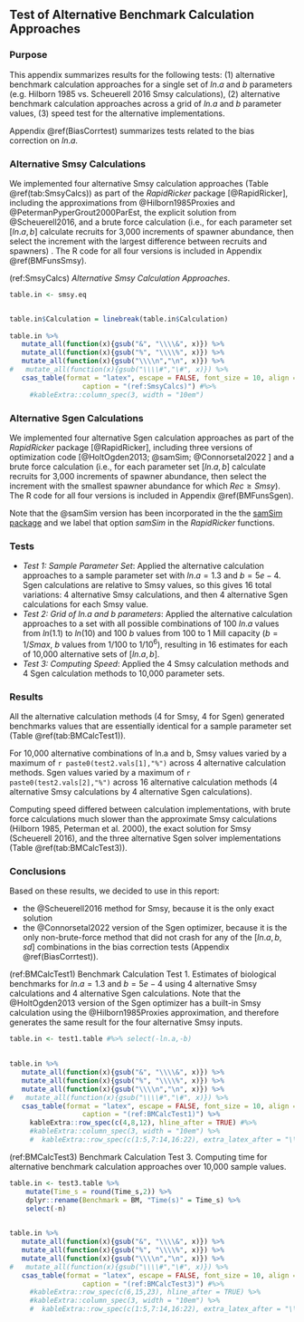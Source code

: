 \clearpage
## Test of Alternative Benchmark Calculation Approaches {#BMCalcTest}


### Purpose



This appendix summarizes results for the following tests: (1) alternative benchmark calculation approaches for a single set of $ln.a$ and $b$ parameters (e.g. Hilborn 1985 vs. Scheuerell 2016 Smsy calculations), (2) alternative benchmark calculation approaches across a grid of *ln.a* and *b* parameter values, (3) speed test for the alternative implementations.

Appendix \@ref(BiasCorrtest) summarizes tests related to the bias correction on $ln.a$.


### Alternative Smsy Calculations

We implemented four alternative Smsy calculation approaches (Table \@ref(tab:SmsyCalcs)) as part of the *RapidRicker* package [@RapidRicker], including the approximations from @Hilborn1985Proxies and @PetermanPyperGrout2000ParEst, the explicit solution from @Scheuerell2016, and a brute force calculation (i.e., for each parameter set $[ln.a,b]$ calculate recruits for 3,000 increments of spawner abundance, then select the increment with the largest difference between recruits and spawners)  . The R code for all four versions is included in Appendix \@ref(BMFunsSmsy).


(ref:SmsyCalcs) *Alternative Smsy Calculation Approaches*.

```r


table.in <- smsy.eq


table.in$Calculation = linebreak(table.in$Calculation)
   
table.in %>% 
   mutate_all(function(x){gsub("&", "\\\\&", x)}) %>% 
   mutate_all(function(x){gsub("%", "\\\\%", x)}) %>%
   mutate_all(function(x){gsub("\\\\n","\n", x)}) %>%
#   mutate_all(function(x){gsub("\\\\#","\#", x)}) %>%
   csas_table(format = "latex", escape = FALSE, font_size = 10, align = c("l","l"),
                  caption = "(ref:SmsyCalcs)") #%>%
     #kableExtra::column_spec(3, width = "10em") 


```

### Alternative Sgen Calculations


We implemented four alternative Sgen calculation approaches as part of the *RapidRicker* package [@RapidRicker], including three versions of  optimization code [@HoltOgden2013; @samSim; @Connorsetal2022 ] and a brute force calculation (i.e., for each parameter set $[ln.a,b]$ calculate recruits for 3,000 increments of spawner abundance, then select the increment with the smallest spawner abundance for which $Rec \geq Smsy$). The R code for all four versions is included in Appendix \@ref(BMFunsSgen).

Note that the @samSim version has been incorporated in the the [samSim package](https://github.com/Pacific-salmon-assess/samSim) and we label that option *samSim* in the *RapidRicker* functions. 



\clearpage
### Tests


* *Test 1: Sample Parameter Set*: Applied the alternative calculation approaches to a sample parameter set with $ln.a = 1.3$ and $b = 5e-4$. Sgen calculations are relative to Smsy values, so this gives 16 total variations: 4 alternative Smsy calculations, and then 4 alternative Sgen calculations for each Smsy value.
* *Test 2: Grid of ln.a and b parameters*: Applied the alternative calculation approaches to a set with all possible combinations of 100 $ln.a$ values from $ln(1.1)$ to $ln(10)$ and 100 $b$ values from 100 to 1 Mill capacity ($b = 1/Smax$, $b$ values from $1/100$ to $1/10^6$), resulting in 16 estimates for each of 10,000 alternative sets of $[ln.a, b]$.  
* *Test 3: Computing Speed*: Applied the 4 Smsy calculation methods and 4 Sgen calculation methods to 10,000 parameter sets. 


### Results


All the alternative calculation methods (4 for Smsy, 4 for Sgen) generated benchmarks values that are essentially identical for a sample parameter set (Table \@ref(tab:BMCalcTest1)).

For 10,000 alternative combinations of ln.a and b, Smsy values varied by a maximum of `r paste0(test2.vals[1],"%")` across 4 alternative calculation methods. Sgen values varied by a maximum of `r paste0(test2.vals[2],"%")` across 16 alternative calculation methods (4 alternative Smsy calculations by 4 alternative Sgen calculations).

Computing speed differed between calculation implementations, with brute force calculations much slower than the approximate Smsy calculations (Hilborn 1985, Peterman et al. 2000), the exact solution for Smsy (Scheuerell 2016), and the three alternative Sgen solver implementations (Table \@ref(tab:BMCalcTest3)). 


### Conclusions

Based on these results, we decided to use in this report:

* the @Scheuerell2016 method for Smsy, because it is the only exact solution
* the @Connorsetal2022 version of the Sgen optimizer, because it is the only non-brute-force method that did not crash for any of the $[ln.a, b, sd]$ combinations in the bias correction tests (Appendix \@ref(BiasCorrtest)).



\clearpage


(ref:BMCalcTest1) Benchmark Calculation Test 1. Estimates of biological benchmarks for $ln.a = 1.3$ and $b = 5e-4$ using 4 alternative Smsy calculations and 4 alternative Sgen calculations. Note that the @HoltOgden2013 version of the Sgen optimizer has a built-in Smsy calculation using the @Hilborn1985Proxies approximation, and therefore generates the same result for the four alternative Smsy inputs.

```r


table.in <- test1.table #%>% select(-ln.a,-b)

   
table.in %>% 
   mutate_all(function(x){gsub("&", "\\\\&", x)}) %>% 
   mutate_all(function(x){gsub("%", "\\\\%", x)}) %>%
   mutate_all(function(x){gsub("\\\\n","\n", x)}) %>%
#   mutate_all(function(x){gsub("\\\\#","\#", x)}) %>%
   csas_table(format = "latex", escape = FALSE, font_size = 10, align = c("l","r","r","r","l","r","r"),
                  caption = "(ref:BMCalcTest1)") %>%
     kableExtra::row_spec(c(4,8,12), hline_after = TRUE) #%>%
     #kableExtra::column_spec(3, width = "10em") %>%
     #  kableExtra::row_spec(c(1:5,7:14,16:22), extra_latex_after = "\\cmidrule(l){2-8}") 

```



(ref:BMCalcTest3) Benchmark Calculation Test 3. Computing time for alternative benchmark calculation approaches over 10,000 sample values.

```r


table.in <- test3.table %>%
	mutate(Time_s = round(Time_s,2)) %>% 
	dplyr::rename(Benchmark = BM, "Time(s)" = Time_s) %>%
	select(-n)

   
table.in %>% 
   mutate_all(function(x){gsub("&", "\\\\&", x)}) %>% 
   mutate_all(function(x){gsub("%", "\\\\%", x)}) %>%
   mutate_all(function(x){gsub("\\\\n","\n", x)}) %>%
#   mutate_all(function(x){gsub("\\\\#","\#", x)}) %>%
   csas_table(format = "latex", escape = FALSE, font_size = 10, align = c("l","l","r"),
                  caption = "(ref:BMCalcTest3)") #%>%
     #kableExtra::row_spec(c(6,15,23), hline_after = TRUE) %>%
     #kableExtra::column_spec(3, width = "10em") %>%
     #  kableExtra::row_spec(c(1:5,7:14,16:22), extra_latex_after = "\\cmidrule(l){2-8}") 

```







